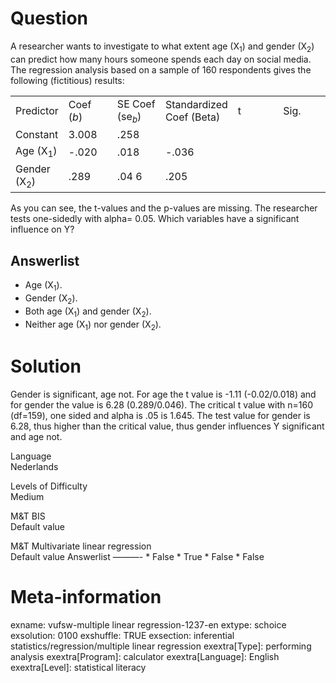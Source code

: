 Question
========
A researcher wants to investigate to what extent age (X<sub>1</sub>) and
gender (X<sub>2</sub>) can predict how many hours someone spends each
day on social media. The regression analysis based on a sample of 160
respondents gives the following (fictitious) results:  
  

<table style="width:100%;">
<colgroup>
<col style="width: 16%" />
<col style="width: 16%" />
<col style="width: 16%" />
<col style="width: 16%" />
<col style="width: 16%" />
<col style="width: 16%" />
</colgroup>
<tbody>
<tr class="odd">
<td>Predictor</td>
<td>Coef (<em>b</em>)</td>
<td>SE Coef (se<em><sub>b</sub></em>)</td>
<td class="tvcss_2">Standardized Coef (Beta)</td>
<td class="tvcss_3">t</td>
<td>Sig.</td>
</tr>
<tr class="even">
<td>Constant</td>
<td>3.008</td>
<td>.258</td>
<td class="tvcss_2"><br />
</td>
<td class="tvcss_3"> </td>
<td><br />
</td>
</tr>
<tr class="odd">
<td>Age (X<sub>1</sub>)</td>
<td>-.020</td>
<td>.018</td>
<td class="tvcss_2">-.036</td>
<td class="tvcss_3"><br />
</td>
<td><br />
</td>
</tr>
<tr class="even">
<td>Gender (X<sub>2</sub>)</td>
<td>.289</td>
<td>.04 6</td>
<td class="tvcss_2">.205</td>
<td class="tvcss_3"><br />
</td>
<td><br />
</td>
</tr>
</tbody>
</table>

  
As you can see, the t-values and the p-values are missing. The
researcher tests one-sidedly with alpha= 0.05. Which variables have a
significant influence on Y?

Answerlist
----------
* Age (X<sub>1</sub>).
* Gender (X<sub>2</sub>).
* Both age (X<sub>1</sub>) and gender (X<sub>2</sub>).
* Neither age (X<sub>1</sub>) nor gender (X<sub>2</sub>).  
    
    

Solution
========





Gender is significant, age not. For age the t value is -1.11
(-0.02/0.018) and for gender the value is 6.28 (0.289/0.046). The
critical t value with n=160 (df=159), one sided and alpha is .05 is
1.645. The test value for gender is 6.28, thus higher than the critical
value, thus gender influences Y significant and age not.





Language  
Nederlands

Levels of Difficulty  
Medium

M&T BIS  
Default value

M&T Multivariate linear regression  
Default value
Answerlist
----------
* False
* True
* False
* False

Meta-information
================
exname: vufsw-multiple linear regression-1237-en
extype: schoice
exsolution: 0100
exshuffle: TRUE
exsection: inferential statistics/regression/multiple linear regression
exextra[Type]: performing analysis
exextra[Program]: calculator
exextra[Language]: English
exextra[Level]: statistical literacy

